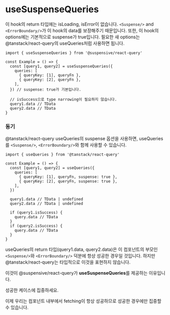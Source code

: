
# useSuspenseQueries

이 hook의 return 타입에는 isLoading, isError이 없습니다. `<Suspense/>` and `<ErrorBoundary/>`가 이 hook의 data를 보장해주기 때문입니다. 또한, 이 hook의 options에는 기본적으로 suspense가 true입니다. 필요한 새 options는 @tanstack/react-query의 useQueries처럼 사용하면 됩니다.

```tsx
import { useSuspenseQueries } from '@suspensive/react-query'

const Example = () => {
  const [query1, query2] = useSuspenseQueries({
    queries: [
      { queryKey: [1], queryFn },
      { queryKey: [2], queryFn },
    ],
  }) // suspense: true가 기본입니다.

  // isSuccess으로 type narrowing이 필요하지 않습니다.
  query1.data // TData
  query2.data // TData
}
```

### 동기

@tanstack/react-query useQueries의 suspense 옵션을 사용하면, useQueries를 `<Suspense/>`, `<ErrorBoundary/>`와 함께 사용할 수 있습니다.

```tsx
import { useQueries } from '@tanstack/react-query'

const Example = () => {
  const [query1, query2] = useQueries({
    queries: [
      { queryKey: [1], queryFn, suspense: true },
      { queryKey: [2], queryFn, suspense: true },
    ],
  })

  query1.data // TData | undefined
  query2.data // TData | undefined

  if (query1.isSuccess) {
    query.data // TData
  }
  if (query2.isSuccess) {
    query.data // TData
  }
}
```

useQueries의 return 타입(query1.data, query2.data)은 이 컴포넌트의 부모인 `<Suspense/>`와 `<ErrorBoundary/>` 덕분에 항상 성공한 경우일 것입니다.
하지만 @tanstack/react-query는 타입적으로 이것을 표현하지 않습니다.

이것이 @suspensive/react-query가 **useSuspenseQueries**를 제공하는 이유입니다.

<Callout>

성공한 케이스에 집중하세요.

이제 우리는 컴포넌트 내부에서 fetching이 항상 성공하므로 성공한 경우에만 집중할 수 있습니다.

</Callout>
